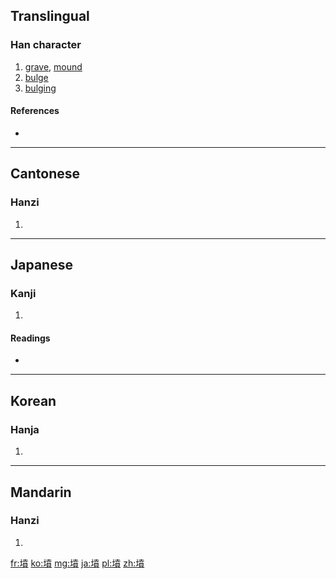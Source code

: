 {{also|坟}}
==Translingual==

===Han character===
{{Han char|rn=32|rad=土|as=12|sn=15|four=4418<sub>6</sub>|canj=土十廿金 (GJTC)}}

# [[grave]], [[mound]]
# [[bulge]]
# [[bulging]]

====References====
* {{Han ref|kx=0239.180|dkj=05488|dj=0479.030|hdz=10485.060|uh=58B3|ud=22707|bh=BC58|bd=48216}}

----

==Cantonese==

===Hanzi===
{{yue-hanzi|jyut=|y=fan4|sim=坟}}

# {{defn|Cantonese|sort=土12}}

----

==Japanese==

===Kanji===
{{ja-kanji|grade=c|rs=土12}}

# {{defn|Japanese|sort=土12}}

====Readings====
* {{ja-readings|on=[[ふん]] (fun)|kun=[[はか]] (haka)}}

----

==Korean==

===Hanja===
{{ko-hanja|hangeul=분|rv=bun|mr=pun}}

# {{defn|Korean|sort=土12}}

----

==Mandarin==

===Hanzi===
{{cmn-hanzi|sim=坟|pin=[[fén]] ([[fen2]])|wg=fen<sup>2</sup>}}

# {{defn|Mandarin|sort=土12}}

[[fr:墳]]
[[ko:墳]]
[[mg:墳]]
[[ja:墳]]
[[pl:墳]]
[[zh:墳]]